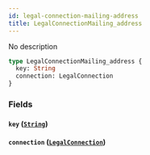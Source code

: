 ```yaml
---
id: legal-connection-mailing-address
title: LegalConnectionMailing_address
---
```


No description

```graphql
type LegalConnectionMailing_address {
  key: String
  connection: LegalConnection
}
```

### Fields

#### `key` ([`String`](/v1/scalars/string))

#### `connection` ([`LegalConnection`](/v1/objects/legal-connection))
